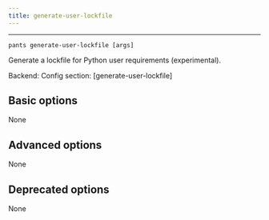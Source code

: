 ```yaml
---
title: generate-user-lockfile
---
```



---

```
pants generate-user-lockfile [args]
```

Generate a lockfile for Python user requirements (experimental).

Backend: <span className="color--primary"></span>
Config section: <span className="color--primary">[generate-user-lockfile]</span>

<span className={styles.options}>

## Basic options

None

## Advanced options

None

## Deprecated options

None


</span>